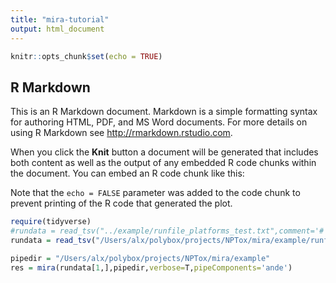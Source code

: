 ```yaml
---
title: "mira-tutorial"
output: html_document
---
```


```r
knitr::opts_chunk$set(echo = TRUE)
```

## R Markdown

This is an R Markdown document. Markdown is a simple formatting syntax for authoring HTML, PDF, and MS Word documents. For more details on using R Markdown see <http://rmarkdown.rstudio.com>.

When you click the **Knit** button a document will be generated that includes both content as well as the output of any embedded R code chunks within the document. You can embed an R code chunk like this:


Note that the `echo = FALSE` parameter was added to the code chunk to prevent printing of the R code that generated the plot.

```r
require(tidyverse)
#rundata = read_tsv("../example/runfile_platforms_test.txt",comment='#')
rundata = read_tsv("/Users/alx/polybox/projects/NPTox/mira/example/runfile_platforms_test.txt",comment='#')

pipedir = "/Users/alx/polybox/projects/NPTox/mira/example"
res = mira(rundata[1,],pipedir,verbose=T,pipeComponents='ande')
```
